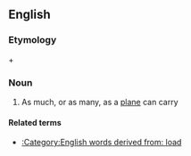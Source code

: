==English==

===Etymology===
{{derv|en|plane}} + {{derv|en|load|pos=noun}}

===Noun===
{{en-noun}}

# As much, or as many, as a [[plane]] can carry

====Related terms====
* [[:Category:English words derived from: load]]